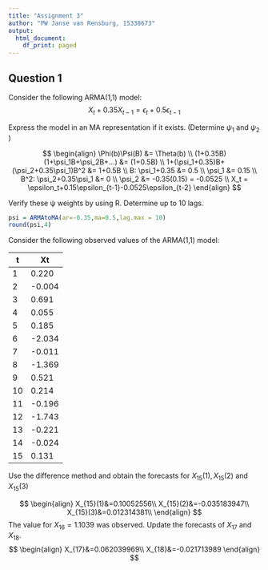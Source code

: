 ```yaml
---
title: "Assignment 3"
author: "PW Janse van Rensburg, 15338673"
output:
  html_document:
    df_print: paged
---
```


## Question 1

Consider the following ARMA(1,1) model:
$$
X_t +0.35X_{t-1} = \epsilon_t + 0.5\epsilon_{t-1}
$$

Express the model in an MA representation if it exists. (Determine $\psi_1$ and $\psi_2$ )

$$
\begin{align}
\Phi(b)\Psi(B) &= \Theta(b)  \\
(1+0.35B)(1+\psi_1B+\psi_2B+...) &= (1+0.5B)  \\
1+(\psi_1+0.35)B+(\psi_2+0.35\psi_1)B^2 &= 1+0.5B  \\
B: \psi_1+0.35 &= 0.5  \\
\psi_1 &= 0.15  \\
B^2: \psi_2+0.35\psi_1 &= 0  \\
\psi_2 &= -0.35(0.15) = -0.0525  \\
X_t = \epsilon_t+0.15\epsilon_{t-1}-0.0525\epsilon_{t-2}
\end{align}
$$

Verify these ψ weights by using R. Determine up to 10 lags.

```r
psi = ARMAtoMA(ar=-0.35,ma=0.5,lag.max = 10)
round(psi,4)
```

Consider the following observed values of the ARMA(1,1) model: 

|t  |Xt    |
|---|------|
|1  |0.220 |
|2  |-0.004|
|3  |0.691 |
|4  |0.055 |
|5  |0.185 |
|6  |-2.034|
|7  |-0.011|
|8  |-1.369|
|9  |0.521 |
|10 |0.214 |
|11 |-0.196|
|12 |-1.743|
|13 |-0.221|
|14 |-0.024|
|15 |0.131 |

Use the difference method and obtain the forecasts for $X_{15}(1),X_{15}(2)$ and $X_{15}(3)$

$$
\begin{align}
X_{15}(1)&=0.10052556\\
X_{15}(2)&=-0.035183947\\
X_{15}(3)&=0.012314381\\
\end{align}
$$
The value for $X_{16} =1.1039$ was observed. Update the forecasts of $X_{17}$ and $X_{18}$.
$$
\begin{align}
X_{17}&=0.062039969\\
X_{18}&=-0.021713989
\end{align}
$$